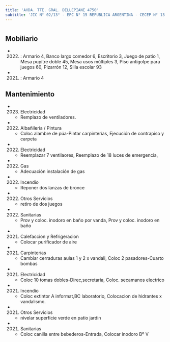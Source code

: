 ```yaml
---
title: 'AVDA. TTE. GRAL. DELLEPIANE 4750'
subtitle: 'JIC N° 02/13° - EPC N° 15 REPUBLICA ARGENTINA - CECEP N° 13 MARTIN MALHARRO'
---
```


#


## Mobiliario

*  (2022) : Armario 4, Banco largo comedor 6, Escritorio 3, Juego de patio 1, Mesa pupitre doble 45, Mesa usos múltiples 3, Piso antigolpe para juegos 60, Pizarrón 12, Silla escolar 93 

*  (2021) : Armario 4 





## Mantenimiento

*  (2023) Electricidad 
    + Remplazo de ventiladores.

*  (2022) Albañileria / Pintura 
    + Coloc alambre de púa-Pintar carpinterías, Ejecución de contrapiso y carpeta

*  (2022) Electricidad 
    + Reemplazar 7 ventilaores, Reemplazo de 18 luces de emergencia,

*  (2022) Gas 
    + Adecuación instalación de gas

*  (2022) Incendio 
    + Reponer dos lanzas de bronce

*  (2022) Otros Servicios 
    + retiro de dos juegos

*  (2022) Sanitarias 
    + Prov y coloc.  inodoro en baño por vanda, Prov y coloc.  inodoro en baño

*  (2021) Calefaccion y Refrigeracion 
    + Colocar purificador de aire

*  (2021) Carpinterías 
    + Cambiar cerraduras aulas 1 y 2 x vandali, Coloc 2 pasadores-Cuarto bombas

*  (2021) Electricidad 
    + Coloc 10 tomas dobles-Direc,secretaria, Coloc. secamanos electrico

*  (2021) Incendio 
    + Coloc extintor A informat,BC laboratorio, Colocacion de hidrantes x vandalismo.

*  (2021) Otros Servicios 
    + nivelar superficie verde en patio jardin

*  (2021) Sanitarias 
    + Coloc canilla entre bebederos-Entrada, Colocar inodoro Bº V



